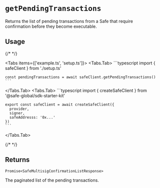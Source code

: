
# `getPendingTransactions`

Returns the list of pending transactions from a Safe that require confirmation before they become executable.

## Usage

{/* <!-- vale off --> */}

<Tabs items={['example.ts', 'setup.ts']}>
  <Tabs.Tab>
    ```typescript
    import { safeClient } from './setup.ts'

    const pendingTransactions = await safeClient.getPendingTransactions()
    ```
  </Tabs.Tab>
  <Tabs.Tab>
    ```typescript
    import { createSafeClient } from '@safe-global/sdk-starter-kit'

    export const safeClient = await createSafeClient({
      provider,
      signer,
      safeAddresss: '0x...'
    })
    ```
  </Tabs.Tab>
</Tabs>

{/* <!-- vale on --> */}

## Returns

`Promise<SafeMultisigConfirmationListResponse>`

The paginated list of the pending transactions.
